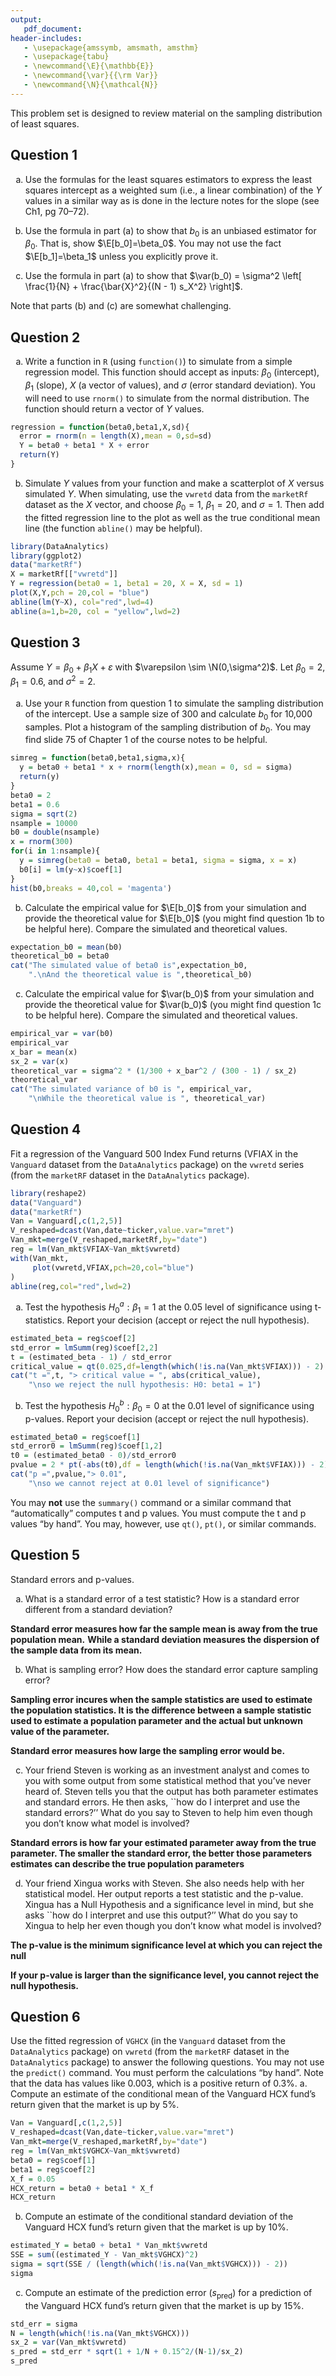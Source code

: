 ```yaml
---
output: 
   pdf_document:
header-includes:
   - \usepackage{amssymb, amsmath, amsthm}
   - \usepackage{tabu}
   - \newcommand{\E}{\mathbb{E}}
   - \newcommand{\var}{{\rm Var}}
   - \newcommand{\N}{\mathcal{N}}
---
```


\noindent \begin{tabu} to \textwidth {@{}X[4 l] @{}X[r]}
  \textbf{Problem Set 2}           & \\ 
  \textbf{MFE 402: Econometrics}   & \\ 
  \textbf{Professor Rossi}         & 
\end{tabu}

This problem set is designed to review material on the sampling distribution of least squares.


## Question 1

a. Use the formulas for the least squares estimators to express the least squares intercept as a weighted sum (i.e., a linear combination) of the $Y$ values in a similar way as is done in the lecture notes for the slope (see Ch1, pg 70--72).

\begin{align*}
b_1 &= \frac{\sum(X_i - \bar{X})Y_i}{\sum(X_i - \bar{X})^2}\\
b_0 &= \bar{Y} - b_i\bar{X}\\
\textbf{Suppose } D &= \sum(X_i - \bar{X})^2 = \sum(X_i - \bar{X})X_i - \bar{X}\sum(X_i - \bar{X})\\
&=\sum{X_i^2} - \bar{X}\sum{X_i} - \bar{X} \times 0\\
&= \sum{X_i^2} - N(\bar{X})^2\\
b_0 &= \frac{1}{N}\sum{Y_i} - \frac{\bar{X}\sum(X_i - \bar{X})Y_i}{D}\\
&= \sum(\frac{1}{N} - \frac{X_i\bar{X}-\bar{X}^2}{D})Y_i\\
&= \sum(\frac{\frac{1}{N}\sum{X_i^2} - \bar{X}^2 - X_i\bar{X} + \bar{X}^2}{D})Y_i\\
&= \sum(\frac{\frac{1}{N}\sum{X_i^2} - X_i\bar{X}}{D})Y_i\\
\end{align*}

b. Use the formula in part (a) to show that $b_0$ is an unbiased estimator for $\beta_0$. That is, show $\E[b_0]=\beta_0$. You may not use the fact $\E[b_1]=\beta_1$ unless you explicitly prove it.

\begin{align*}
Y_i &= \beta_0 + \beta_1 X_i + \epsilon_i\\
E(Y_i) &= \beta_0 + \beta_1 X_i + 0\\
E(b_0) &= \sum(\frac{\frac{1}{N}\sum{X_i^2} - X_i\bar{X}}{D})E(Y_i)\\
&= \sum(\frac{\frac{1}{N}\sum{X_i^2} - X_i\bar{X}}{D})(\beta_0 + \beta_1 X_i)\\
&= \frac{1}{D}\sum(\frac{\beta_0}{N}\sum{X_i^2} - \beta_0 X_i \bar{X} + \frac{\beta_1 X_i}{N} \sum{X_i^2} - \beta_1 X_i^2 \bar{X} )\\
&= \frac{1}{D}(\beta_0 \sum{X_i^2 - \beta_0 N \bar{X}^2} + \beta_1 \bar{X} \sum{X_i^2} - \beta_1 \bar{X} \sum{X_i^2})\\
&= \frac{\beta_0 (\sum{X_i^2} - N(\bar{X})^2)}{D}\\
&= \beta_0
\end{align*}

c. Use the formula in part (a) to show that $\var(b_0) = \sigma^2 \left[ \frac{1}{N} + \frac{\bar{X}^2}{(N - 1) s_X^2} \right]$.

Note that parts (b) and (c) are somewhat challenging.

\begin{align*}
Var(Y_i|X_i) &= \sigma^2\\
\textbf{let } c_i &= \frac{X_i - \bar{X}}{D}\\
\sum{c_i} &= \frac{\sum(X_i - \bar{X})}{D} = \frac{1}{D}\sum(X_i - \bar{X}) = 0\\
\sum{c_i^2} &= \sum{\frac{(X_i - \bar{X})^2}{D^2}} = \frac{1}{D^2}\sum(X_i - \bar{X})^2 = \frac{D}{D^2} = \frac{1}{D}\\
b_0 &= \sum{(\frac{1}{N} - c_i \bar{X})Y_i}\\
Var(b_0) &= Var(\sum{(\frac{1}{N} - c_i \bar{X})Y_i}|X)\\
&= \sum{(\frac{1}{N} - c_i \bar{X})^2 Var(Y_i|X_i)}\\
&= \sigma^2 \sum{(\frac{1}{N} - c_i \bar{X})^2}\\
&= \sigma^2 \sum(\frac{1}{N^2} - \frac{2}{N}c_i \bar{X} + c_i^2 \bar{X}^2)\\
&= \sigma^2 (\frac{1}{N} - \frac{2}{N} \bar{X} \sum{c_i} + \bar{X}^2 \sum{c_i^2})\\
&= \sigma^2 (\frac{1}{N} - 0 + \frac{\bar{X}^2}{\sum(X_i - \bar{X})^2})\\
&= \sigma^2 [\frac{1}{N} + \frac{\bar{X}^2}{(N - 1)s_x^2}]\\
\end{align*}

## Question 2

a. Write a function in `R` (using `function()`) to simulate from a simple regression model. This function should accept as inputs: $\beta_0$ (intercept), $\beta_1$ (slope), $X$ (a vector of values), and $\sigma$ (error standard deviation). You will need to use `rnorm()` to simulate from the normal distribution. The function should return a vector of $Y$ values. \vspace{\baselineskip}
\vspace{\baselineskip}
```r
regression = function(beta0,beta1,X,sd){
  error = rnorm(n = length(X),mean = 0,sd=sd)
  Y = beta0 + beta1 * X + error
  return(Y)
}
```
\vspace{\baselineskip}
\vspace{\baselineskip}
b. Simulate $Y$ values from your function and make a scatterplot of $X$ versus simulated $Y$. When simulating, use the `vwretd` data from the `marketRf` dataset as the $X$ vector, and choose $\beta_0=1$, $\beta_1=20$, and $\sigma=1$. Then add the fitted regression line to the plot as well as the true conditional mean line (the function `abline()` may be helpful).
\vspace{\baselineskip}
\vspace{\baselineskip}
```r
library(DataAnalytics)
library(ggplot2)
data("marketRf")
X = marketRf[["vwretd"]]
Y = regression(beta0 = 1, beta1 = 20, X = X, sd = 1)
plot(X,Y,pch = 20,col = "blue")
abline(lm(Y~X), col="red",lwd=4)
abline(a=1,b=20, col = "yellow",lwd=2)
```

## Question 3

Assume $Y = \beta_0 + \beta_1X + \varepsilon$ with $\varepsilon \sim \N(0,\sigma^2)$. Let $\beta_0 = 2$, $\beta_1 = 0.6$, and $\sigma^2 = 2$. 

a. Use your `R` function from question 1 to simulate the sampling distribution of the intercept. Use a sample size of 300 and calculate $b_0$ for 10,000 samples. Plot a histogram of the sampling distribution of $b_0$. You may find slide 75 of Chapter 1 of the course notes to be helpful.
\vspace{\baselineskip}
\vspace{\baselineskip}
```r
simreg = function(beta0,beta1,sigma,x){
  y = beta0 + beta1 * x + rnorm(length(x),mean = 0, sd = sigma)
  return(y)
}
beta0 = 2
beta1 = 0.6
sigma = sqrt(2)
nsample = 10000
b0 = double(nsample)
x = rnorm(300)
for(i in 1:nsample){
  y = simreg(beta0 = beta0, beta1 = beta1, sigma = sigma, x = x)
  b0[i] = lm(y~x)$coef[1]
}
hist(b0,breaks = 40,col = 'magenta')

```
\vspace{\baselineskip}
\vspace{\baselineskip}
b. Calculate the empirical value for $\E[b_0]$ from your simulation and provide the theoretical value for $\E[b_0]$ (you might find question 1b to be helpful here). Compare the simulated and theoretical values.
\vspace{\baselineskip}
\vspace{\baselineskip}
```r
expectation_b0 = mean(b0)
theoretical_b0 = beta0
cat("The simulated value of beta0 is",expectation_b0, 
    ".\nAnd the theoretical value is ",theoretical_b0)
```
\vspace{\baselineskip}
\vspace{\baselineskip}

c. Calculate the empirical value for $\var(b_0)$ from your simulation and provide the theoretical value for $\var(b_0)$ (you might find question 1c to be helpful here). Compare the simulated and theoretical values.
\vspace{\baselineskip}
\vspace{\baselineskip}
```r
empirical_var = var(b0)
empirical_var
x_bar = mean(x)
sx_2 = var(x)
theoretical_var = sigma^2 * (1/300 + x_bar^2 / (300 - 1) / sx_2)
theoretical_var
cat("The simulated variance of b0 is ", empirical_var,
    "\nWhile the theoretical value is ", theoretical_var)

```

## Question 4

Fit a regression of the Vanguard 500 Index Fund returns (VFIAX in the `Vanguard` dataset from the `DataAnalytics` package) on the `vwretd` series (from the `marketRF` dataset in the `DataAnalytics` package). 
\vspace{\baselineskip}
\vspace{\baselineskip}
```r
library(reshape2)
data("Vanguard")
data("marketRf")
Van = Vanguard[,c(1,2,5)]
V_reshaped=dcast(Van,date~ticker,value.var="mret")
Van_mkt=merge(V_reshaped,marketRf,by="date")
reg = lm(Van_mkt$VFIAX~Van_mkt$vwretd)
with(Van_mkt,
     plot(vwretd,VFIAX,pch=20,col="blue")
)
abline(reg,col="red",lwd=2)
```
\vspace{\baselineskip}
\vspace{\baselineskip}
a. Test the hypothesis $H_0^a: \beta_1 = 1$ at the $0.05$ level of significance using t-statistics.  Report your decision (accept or reject the null hypothesis).
```r
estimated_beta = reg$coef[2]
std_error = lmSumm(reg)$coef[2,2]
t = (estimated_beta - 1) / std_error
critical_value = qt(0.025,df=length(which(!is.na(Van_mkt$VFIAX))) - 2)
cat("t =",t, "> critical value = ", abs(critical_value), 
    "\nso we reject the null hypothesis: H0: beta1 = 1")
```
\vspace{\baselineskip}
\vspace{\baselineskip}

b. Test the hypothesis $H_0^b: \beta_0 = 0$ at the $0.01$ level of significance using p-values. Report your decision (accept or reject the null hypothesis).
\vspace{\baselineskip}
\vspace{\baselineskip}
```r
estimated_beta0 = reg$coef[1]
std_error0 = lmSumm(reg)$coef[1,2]
t0 = (estimated_beta0 - 0)/std_error0
pvalue = 2 * pt(-abs(t0),df = length(which(!is.na(Van_mkt$VFIAX))) - 2)
cat("p =",pvalue,"> 0.01", 
    "\nso we cannot reject at 0.01 level of significance")
```
\vspace{\baselineskip}
\vspace{\baselineskip}
You may **not** use the `summary()` command or a similar command that "automatically" computes t and p values.  You must compute the t and p values "by hand". You may, however, use `qt()`, `pt()`, or similar commands.
\vspace{\baselineskip}
\vspace{\baselineskip}

## Question 5

Standard errors and p-values.

\vspace{\baselineskip}
\vspace{\baselineskip}
a. What is a standard error of a test statistic? How is a standard error different from a standard deviation?

**Standard error measures how far the sample mean is away from the true population mean.**
**While a standard deviation measures the dispersion of the sample data from its mean.**

\vspace{\baselineskip}
\vspace{\baselineskip}
b. What is sampling error? How does the standard error capture sampling error?

**Sampling error incures when the sample statistics are used to estimate the population statistics. It is the difference between a sample statistic used to estimate a population parameter and the actual but unknown value of the parameter.**

**Standard error measures how large the sampling error would be. **



\vspace{\baselineskip}
\vspace{\baselineskip}
c. Your friend Steven is working as an investment analyst and comes to you with some output from some statistical method that you've never heard of. Steven tells you that the output has both parameter estimates and standard errors. He then asks, ``how do I interpret and use the standard errors?'' What do you say to Steven to help him even though you don't know what model is involved?

**Standard errors is how far your estimated parameter away from the true parameter. The smaller the standard error, the better those parameters estimates can describe the true population parameters**

\vspace{\baselineskip}
\vspace{\baselineskip}
d. Your friend Xingua works with Steven. She also needs help with her statistical model. Her output reports a test statistic and the p-value. Xingua has a Null Hypothesis and a significance level in mind, but she asks ``how do I interpret and use this output?''  What do you say to Xingua to help her even though you don't know what model is involved?


**The p-value is the minimum significance level at which you can reject the null**

**If your p-value is larger than the significance level, you cannot reject the null hypothesis.**

\vspace{\baselineskip}
\vspace{\baselineskip}

## Question 6

Use the fitted regression of `VGHCX` (in the `Vanguard` dataset from the `DataAnalytics` package) on `vwretd` (from the `marketRF` dataset in the `DataAnalytics` package) to answer the following questions. You may not use the `predict()` command. You must perform the calculations "by hand". Note that the data has values like 0.003, which is a positive return of 0.3\%.
\vspace{\baselineskip}
\vspace{\baselineskip}
a. Compute an estimate of the conditional mean of the Vanguard HCX fund's return given that the market is up by 5\%. 
\vspace{\baselineskip}
\vspace{\baselineskip}
```r
Van = Vanguard[,c(1,2,5)]
V_reshaped=dcast(Van,date~ticker,value.var="mret")
Van_mkt=merge(V_reshaped,marketRf,by="date")
reg = lm(Van_mkt$VGHCX~Van_mkt$vwretd)
beta0 = reg$coef[1]
beta1 = reg$coef[2]
X_f = 0.05
HCX_return = beta0 + beta1 * X_f
HCX_return
```
\vspace{\baselineskip}
\vspace{\baselineskip}
b. Compute an estimate of the conditional standard deviation of the Vanguard HCX fund's return given that the market is up by 10\%. 
\vspace{\baselineskip}
\vspace{\baselineskip}
\begin{align*}
Var(Y|X=x) = Var(\epsilon) = \sigma_{\epsilon}^2\\
\sigma_{\epsilon} = \sigma_{Y|X}\\
\sigma_{\epsilon} \approx s = \sqrt{\frac{SSE}{N-2}}\\
\end{align*}

```r
estimated_Y = beta0 + beta1 * Van_mkt$vwretd
SSE = sum((estimated_Y - Van_mkt$VGHCX)^2)
sigma = sqrt(SSE / (length(which(!is.na(Van_mkt$VGHCX))) - 2))
sigma
```
\vspace{\baselineskip}
\vspace{\baselineskip}
c. Compute an estimate of the prediction error ($s_\text{pred}$) for a prediction of the Vanguard HCX fund's return given that the market is up by 15\%.
\vspace{\baselineskip}
\vspace{\baselineskip}
```r
std_err = sigma
N = length(which(!is.na(Van_mkt$VGHCX)))
sx_2 = var(Van_mkt$vwretd) 
s_pred = std_err * sqrt(1 + 1/N + 0.15^2/(N-1)/sx_2)
s_pred
```




